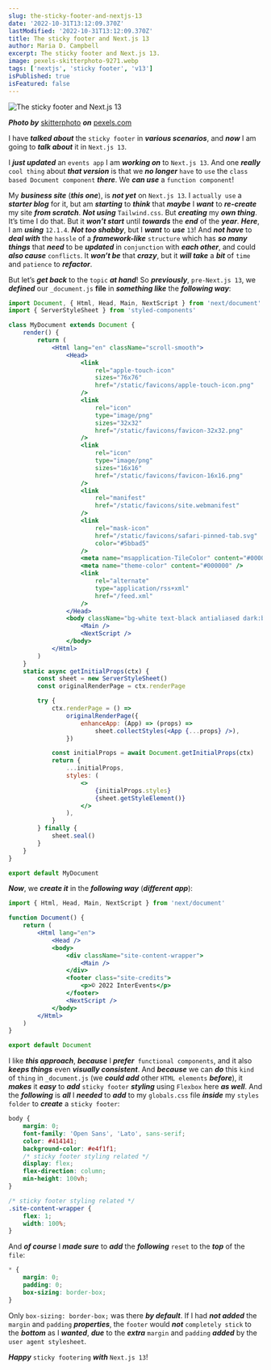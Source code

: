 ```yaml
---
slug: the-sticky-footer-and-nextjs-13
date: '2022-10-31T13:12:09.370Z'
lastModified: '2022-10-31T13:12:09.370Z'
title: The sticky footer and Next.js 13
author: Maria D. Campbell
excerpt: The sticky footer and Next.js 13.
image: pexels-skitterphoto-9271.webp
tags: ['nextjs', 'sticky footer', 'v13']
isPublished: true
isFeatured: false
---
```


![The sticky footer and Next.js 13](pexels-skitterphoto-9271.webp)

***Photo by*** [skitterphoto](https://www.pexels.com/@skitterphoto/) ***on*** [pexels.com](https://www.pexels.com/photo/nature-hand-animal-glass-9271/)

I have **_talked about_** the `sticky footer` in **_various scenarios_**, and
**_now_** I am going to **_talk about_** it in `Next.js 13`.

I **_just updated_** an `events app` I am **_working on_** to `Next.js 13`. And
one **_really_** `cool thing` about **_that version_** is that we **_no
longer_** `have` to `use` the `class based Document component` **_there_**. We
**_can use_** a `function component`!

My **_business site_** (**_this one_**), is **_not yet_** on `Next.js 13`. I
`actually use` a **_starter blog_** for it, but am **_starting_** to **_think_**
that **_maybe_** I **_want_** to **_re-create_** my site **_from scratch_**.
**_Not using_** `Tailwind.css`. But **_creating_** my **_own thing_**. It’s time
I do that. But it **_won’t start_** until **_towards_** the **_end_** of the
**_year_**. **_Here_**, I am **_using_** `12.1.4`. **_Not too shabby_**, but I
**_want_** to **_use_** `13`! And **_not have_** to **_deal with_** the `hassle`
of a **_framework-like_** `structure` which has **_so many things_** that
**_need_** to be **_updated_** in `conjunction` with **_each other_**, and could
**_also cause_** `conflicts`. It **_won’t be_** that **_crazy_**, but it **_will
take_** a **_bit_** of `time` and `patience` to **_refactor_**.

But let’s **_get back_** to the `topic` **_at hand_**! So **_previously_**,
`pre-Next.js 13`, we **_defined_** our `_document.js` **file** in **_something
like_** the **_following way_**:

```jsx
import Document, { Html, Head, Main, NextScript } from 'next/document'
import { ServerStyleSheet } from 'styled-components'

class MyDocument extends Document {
	render() {
		return (
			<Html lang="en" className="scroll-smooth">
				<Head>
					<link
						rel="apple-touch-icon"
						sizes="76x76"
						href="/static/favicons/apple-touch-icon.png"
					/>
					<link
						rel="icon"
						type="image/png"
						sizes="32x32"
						href="/static/favicons/favicon-32x32.png"
					/>
					<link
						rel="icon"
						type="image/png"
						sizes="16x16"
						href="/static/favicons/favicon-16x16.png"
					/>
					<link
						rel="manifest"
						href="/static/favicons/site.webmanifest"
					/>
					<link
						rel="mask-icon"
						href="/static/favicons/safari-pinned-tab.svg"
						color="#5bbad5"
					/>
					<meta name="msapplication-TileColor" content="#000000" />
					<meta name="theme-color" content="#000000" />
					<link
						rel="alternate"
						type="application/rss+xml"
						href="/feed.xml"
					/>
				</Head>
				<body className="bg-white text-black antialiased dark:bg-gray-900 dark:text-white">
					<Main />
					<NextScript />
				</body>
			</Html>
		)
	}
	static async getInitialProps(ctx) {
		const sheet = new ServerStyleSheet()
		const originalRenderPage = ctx.renderPage

		try {
			ctx.renderPage = () =>
				originalRenderPage({
					enhanceApp: (App) => (props) =>
						sheet.collectStyles(<App {...props} />),
				})

			const initialProps = await Document.getInitialProps(ctx)
			return {
				...initialProps,
				styles: (
					<>
						{initialProps.styles}
						{sheet.getStyleElement()}
					</>
				),
			}
		} finally {
			sheet.seal()
		}
	}
}

export default MyDocument
```

**_Now_**, we **_create it_** in the **_following way_** (**_different app_**):

```jsx
import { Html, Head, Main, NextScript } from 'next/document'

function Document() {
	return (
		<Html lang="en">
			<Head />
			<body>
				<div className="site-content-wrapper">
					<Main />
				</div>
				<footer class="site-credits">
					<p>© 2022 InterEvents</p>
				</footer>
				<NextScript />
			</body>
		</Html>
	)
}

export default Document
```

I like **_this approach_**, **_because_** I
**_prefer_**` functional components`, and it also **_keeps things_** even
**_visually consistent_**. And **_because_** we can **_do_** this `kind` of
`thing` in `_document.js` (we **_could add_** other `HTML elements`
**_before_**), it **_makes_** it **_easy_** to **_add_** `sticky footer`
**_styling_** using `Flexbox` here **_as well_**. And the **_following_** is
**_all_** I **_needed_** to **_add_** to my `globals.css` file **_inside_** my
`styles folder` to **_create_** a `sticky footer`:

```css
body {
	margin: 0;
	font-family: 'Open Sans', 'Lato', sans-serif;
	color: #414141;
	background-color: #e4f1f1;
	/* sticky footer styling related */
	display: flex;
	flex-direction: column;
	min-height: 100vh;
}

/* sticky footer styling related */
.site-content-wrapper {
	flex: 1;
	width: 100%;
}
```

And **_of course_** I **_made sure_** to **_add_** the **_following_** `reset`
to the **_top_** of the `file`:

```css
* {
	margin: 0;
	padding: 0;
	box-sizing: border-box;
}
```

Only `box-sizing: border-box;` was there **_by default_**. If I had **_not
added_** the `margin` and `padding` **_properties_**, the `footer` would
**_not_** `completely stick` to the **_bottom_** as I **_wanted_**, **_due_** to
the **_extra_** `margin` and `padding` **_added_** by the
`user agent stylesheet`.

**_Happy_** `sticky footering` ***with*** `Next.js 13`!